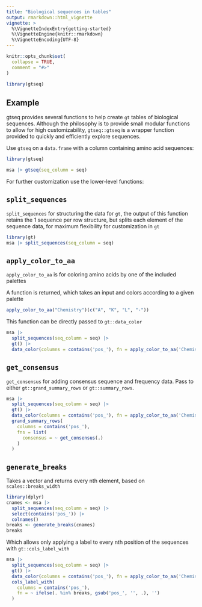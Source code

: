 ```yaml
---
title: "Biological sequences in tables"
output: rmarkdown::html_vignette
vignette: >
  %\VignetteIndexEntry{getting-started}
  %\VignetteEngine{knitr::rmarkdown}
  %\VignetteEncoding{UTF-8}
---
```


```r
knitr::opts_chunk$set(
  collapse = TRUE,
  comment = "#>"
)
```

```r
library(gtseq)
```


## Example

gtseq provides several functions to help create `gt` tables of
biological sequences. Although the philosophy is to provide small
modular functions to allow for high customizability, `gtseq::gtseq` is a
wrapper function provided to quickly and efficiently explore sequences.

Use `gtseq` on a `data.frame` with a column containing amino acid
sequences:

```r
library(gtseq)

msa |> gtseq(seq_column = seq)
```

For further customization use the lower-level functions:

## `split_sequences`

`split_sequences` for structuring the data for `gt`, the output of this
function retains the 1 sequence per row structure, but splits each
element of the sequence data, for maximum flexibility for customization
in `gt`

```r
library(gt)
msa |> split_sequences(seq_column = seq)
```

## `apply_color_to_aa`

`apply_color_to_aa` is for coloring amino acids by one of the included
palettes

A function is returned, which takes an input and colors according to a
given palette

```r
apply_color_to_aa("Chemistry")(c("A", "K", "L", "-"))
```

This function can be directly passed to `gt::data_color`

```r
msa |>
  split_sequences(seq_column = seq) |>
  gt() |>
  data_color(columns = contains('pos_'), fn = apply_color_to_aa('Chemistry'))
```

## `get_consensus`

`get_consensus` for adding consensus sequence and frequency data. Pass
to either `gt::grand_summary_rows` or `gt::summary_rows`.

```r
msa |>
  split_sequences(seq_column = seq) |>
  gt() |>
  data_color(columns = contains('pos_'), fn = apply_color_to_aa('Chemistry')) |>
  grand_summary_rows(
    columns = contains('pos_'),
    fns = list(
      consensus = ~ get_consensus(.)
    )
  )
```

## `generate_breaks`

Takes a vector and returns every nth element, based on
`scales::breaks_width`

```r
library(dplyr)
cnames <- msa |>
  split_sequences(seq_column = seq) |>
  select(contains('pos_')) |>
  colnames()
breaks <- generate_breaks(cnames)
breaks
```

Which allows only applying a label to every nth position of the
sequences with `gt::cols_label_with`

```r
msa |>
  split_sequences(seq_column = seq) |>
  gt() |>
  data_color(columns = contains('pos_'), fn = apply_color_to_aa('Chemistry')) |>
  cols_label_with(
    columns = contains('pos_'),
    fn = ~ ifelse(. %in% breaks, gsub('pos_', '', .), '')
  )
```
